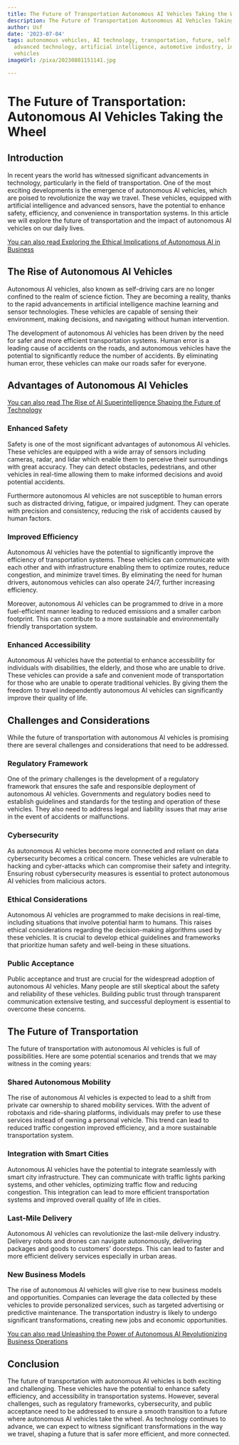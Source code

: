 ```yaml
---
title: The Future of Transportation Autonomous AI Vehicles Taking the Wheel
description: The Future of Transportation Autonomous AI Vehicles Taking the Wheel
author: Usf
date: '2023-07-04'
tags: autonomous vehicles, AI technology, transportation, future, self-driving cars,
  advanced technology, artificial intelligence, automotive industry, innovation, driverless
  vehicles
imageUrl: /pixa/20230801151141.jpg

---
```

# The Future of Transportation:  Autonomous AI Vehicles Taking the Wheel

## Introduction

In recent  years the  world has witnessed significant  advancements in  technology, particularly in the field of transportation. One of the most exciting developments is the emergence of autonomous AI  vehicles, which are  poised  to revolutionize the way  we travel. These vehicles, equipped with artificial  intelligence and advanced  sensors,  have the potential to enhance safety, efficiency, and convenience in transportation systems. In this article we will explore the future of transportation and the impact of  autonomous AI vehicles on our daily lives.

[You can also read Exploring the Ethical Implications of Autonomous AI in Business](Exploring%20the%20Ethical%20Implications%20of%20Autonomous%20AI%20in%20Business)


##  The Rise  of Autonomous AI  Vehicles

Autonomous AI vehicles, also known as self-driving cars are no longer confined to the  realm of  science fiction. They are becoming a reality, thanks to the rapid advancements in  artificial intelligence machine learning and sensor technologies. These vehicles are capable of sensing their  environment, making  decisions, and  navigating without human intervention.

The development  of autonomous AI vehicles has  been driven by the need for safer and more efficient transportation systems. Human error is a leading cause of accidents on the roads, and autonomous vehicles have the potential to significantly reduce the number of accidents.  By eliminating human error, these vehicles can make our roads safer for everyone.

##  Advantages  of Autonomous AI Vehicles

[You can also read The Rise of AI Superintelligence Shaping the Future  of Technology](The%20Rise%20of%20AI%20Superintelligence%20Shaping%20the%20Future%20of%20Technology)


### Enhanced Safety

Safety is one of the most significant  advantages of autonomous AI vehicles. These vehicles are equipped with a wide array of sensors including cameras, radar, and lidar which  enable them to perceive their surroundings with great accuracy. They can detect  obstacles, pedestrians, and  other vehicles  in real-time allowing them to make informed decisions and avoid potential accidents.

Furthermore  autonomous AI vehicles are  not susceptible to human errors such as  distracted driving, fatigue,  or impaired judgment. They can operate with precision and consistency, reducing the risk of  accidents caused by human factors.

### Improved Efficiency

Autonomous AI vehicles have the potential  to significantly improve the efficiency of transportation systems. These vehicles can communicate with each other  and with infrastructure enabling them to optimize  routes, reduce congestion, and minimize travel times.  By eliminating the need for human drivers, autonomous vehicles can also operate 24/7, further increasing efficiency.

Moreover, autonomous AI vehicles can be programmed  to drive in a more fuel-efficient manner leading to reduced emissions and a smaller carbon footprint. This can contribute to a more sustainable and environmentally friendly transportation system.

### Enhanced Accessibility

Autonomous AI vehicles have the potential to enhance accessibility for individuals with disabilities, the elderly, and those  who are unable to drive.  These  vehicles can provide a safe and convenient mode of transportation for those who are  unable to operate traditional vehicles. By giving them the freedom to  travel  independently  autonomous AI vehicles  can significantly  improve their quality of life.

## Challenges and Considerations

While  the future of transportation with autonomous AI  vehicles is  promising there  are several challenges and considerations that  need to be  addressed.

### Regulatory Framework

One of the primary  challenges is the development of a regulatory framework that ensures  the safe and responsible deployment of autonomous AI vehicles. Governments and regulatory bodies need  to establish guidelines and standards for the testing and operation of these vehicles. They also need to address legal and liability issues that may arise  in the event of accidents or malfunctions.

### Cybersecurity

As autonomous AI vehicles become more connected and reliant on  data cybersecurity becomes a critical concern.  These vehicles are vulnerable to hacking and cyber-attacks which can compromise their safety and integrity. Ensuring robust cybersecurity measures is essential to protect  autonomous AI vehicles  from  malicious actors.

### Ethical  Considerations

Autonomous AI vehicles are programmed to make decisions in real-time, including situations that involve potential harm to humans. This raises ethical considerations regarding the decision-making algorithms used by these vehicles. It is crucial to develop ethical guidelines and frameworks that prioritize human safety and well-being in these situations.

### Public Acceptance

Public acceptance and trust are crucial for the widespread adoption of autonomous AI vehicles. Many people are  still skeptical about the safety and reliability of these  vehicles. Building public trust through transparent communication extensive testing, and successful deployment is essential  to overcome these concerns.

## The Future of Transportation

The future of transportation with autonomous AI vehicles is full of possibilities. Here are some potential scenarios and  trends that we may witness in the  coming years:

### Shared Autonomous Mobility

The rise of autonomous AI vehicles is expected to lead to a shift from private car ownership to shared mobility services. With the advent of robotaxis and ride-sharing platforms,  individuals may prefer to use these services instead of owning a personal vehicle. This trend can lead to reduced traffic congestion improved efficiency,  and a more sustainable transportation system.

### Integration with Smart Cities

Autonomous AI vehicles  have the potential to integrate seamlessly with smart city infrastructure. They  can communicate with traffic  lights parking  systems, and other vehicles, optimizing traffic flow and reducing congestion. This integration  can  lead to more  efficient transportation  systems and  improved overall quality of life in cities.

###  Last-Mile Delivery

Autonomous AI vehicles can revolutionize the last-mile delivery industry.  Delivery robots and drones can navigate autonomously, delivering packages and goods to customers' doorsteps. This can lead to  faster and more efficient delivery services especially in urban areas.

###  New Business  Models

The rise of  autonomous AI vehicles will give rise to new business models and opportunities. Companies can leverage the data collected by  these vehicles to provide personalized services, such as  targeted advertising or predictive maintenance. The transportation industry is likely to undergo significant transformations, creating new jobs and economic  opportunities.

[You can  also read  Unleashing the Power of Autonomous AI Revolutionizing Business Operations](Unleashing%20the%20Power%20of%20Autonomous%20AI%20Revolutionizing%20Business%20Operations)


## Conclusion

The future of transportation with autonomous  AI vehicles is both exciting and challenging. These vehicles have the potential to enhance safety efficiency, and accessibility in transportation systems. However, several challenges, such as regulatory frameworks, cybersecurity, and public  acceptance need to be addressed to ensure a smooth  transition to a future where autonomous AI vehicles take the wheel. As technology continues  to advance,  we can expect to witness significant transformations in the  way we travel, shaping a future that is  safer more efficient, and more connected.